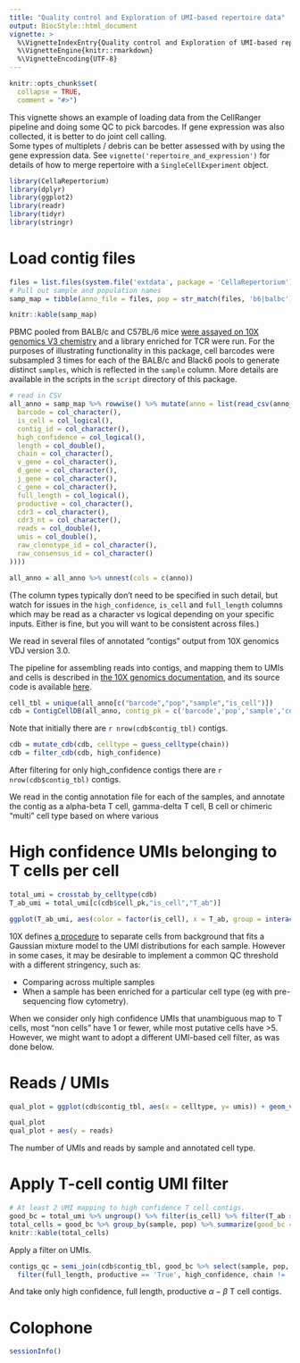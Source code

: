 ```yaml
---
title: "Quality control and Exploration of UMI-based repertoire data"
output: BiocStyle::html_document
vignette: >
  %\VignetteIndexEntry{Quality control and Exploration of UMI-based repertoire data}
  %\VignetteEngine{knitr::rmarkdown}
  %\VignetteEncoding{UTF-8}
---
```


```r
knitr::opts_chunk$set(
  collapse = TRUE,
  comment = "#>")
```

This vignette shows an example of loading data from the CellRanger pipeline and doing some QC to pick barcodes.  If gene expression was also collected, it is better to do joint cell calling.  
Some types of multiplets / debris can be better assessed with by using the gene expression data.  See
`vignette('repertoire_and_expression')` for details of how to merge repertoire with a `SingleCellExperiment` object.

```r
library(CellaRepertorium)
library(dplyr)
library(ggplot2)
library(readr)
library(tidyr)
library(stringr)
```

# Load contig files

```r
files = list.files(system.file('extdata', package = 'CellaRepertorium'), pattern = "all_contig_annotations_.+?.csv.xz", recursive = TRUE, full.names = TRUE)
# Pull out sample and population names
samp_map = tibble(anno_file = files, pop = str_match(files, 'b6|balbc')[,1], sample = str_match(files, '_([0-9])\\.')[,2])

knitr::kable(samp_map)
```

PBMC pooled from BALB/c and C57BL/6 mice [were assayed on 10X genomics V3 chemistry](https://support.10xgenomics.com/single-cell-vdj/datasets/3.0.0/vdj_v1_mm_c57bl6_pbmc_t) and a library enriched for TCR were run.  For the purposes of illustrating functionality in this package, cell barcodes were subsampled 3 times for each of the BALB/c and Black6 pools to generate distinct `samples`, which is reflected in the `sample` column. More details are available in the scripts in the `script` directory of this package.

```r
# read in CSV
all_anno = samp_map %>% rowwise() %>% mutate(anno = list(read_csv(anno_file, col_types = cols(
  barcode = col_character(),
  is_cell = col_logical(),
  contig_id = col_character(),
  high_confidence = col_logical(),
  length = col_double(),
  chain = col_character(),
  v_gene = col_character(),
  d_gene = col_character(),
  j_gene = col_character(),
  c_gene = col_character(),
  full_length = col_logical(),
  productive = col_character(),
  cdr3 = col_character(),
  cdr3_nt = col_character(),
  reads = col_double(),
  umis = col_double(),
  raw_clonotype_id = col_character(),
  raw_consensus_id = col_character()
))))

all_anno = all_anno %>% unnest(cols = c(anno)) 
```

(The column types typically don't need to be specified in such detail, but watch for issues in the `high_confidence`, `is_cell` and `full_length` columns which may be read as a character vs logical depending on your specific inputs.  Either is fine, but you will want to be consistent across files.)

We read in several files of annotated "contigs" output from 10X genomics VDJ version 3.0.


The pipeline for assembling reads into contigs, and mapping them to UMIs and cells is described in [the 10X genomics documentation](https://support.10xgenomics.com/single-cell-vdj/software/pipelines/latest/algorithms/overview), and its source code is available [here](https://github.com/10XGenomics/cellranger/tree/5f5a6293bbc067e1965e50f0277286914b96c908).

```r
cell_tbl = unique(all_anno[c("barcode","pop","sample","is_cell")])
cdb = ContigCellDB(all_anno, contig_pk = c('barcode','pop','sample','contig_id'), cell_tbl = cell_tbl, cell_pk = c('barcode','pop','sample'))
```

Note that initially there are `r nrow(cdb$contig_tbl)` contigs.

```r
cdb = mutate_cdb(cdb, celltype = guess_celltype(chain))
cdb = filter_cdb(cdb, high_confidence)
```

After filtering for only high_confidence contigs there are `r nrow(cdb$contig_tbl)` contigs.

We read in the contig annotation file for each of the samples, and annotate the contig as a alpha-beta T cell, gamma-delta T cell, B cell or chimeric "multi" cell type based on where various 

# High confidence UMIs belonging to T cells per cell

```r
total_umi = crosstab_by_celltype(cdb)
T_ab_umi = total_umi[c(cdb$cell_pk,"is_cell","T_ab")]

ggplot(T_ab_umi, aes(color = factor(is_cell), x = T_ab, group = interaction(is_cell, sample, pop))) + stat_ecdf() + coord_cartesian(xlim = c(0, 10)) + ylab('Fraction of barcodes') + theme_minimal() + scale_color_discrete('10X called cell?')
```

10X defines [a procedure](https://support.10xgenomics.com/single-cell-vdj/software/pipelines/latest/algorithms/cell-calling)  to separate cells from background that fits a Gaussian mixture model to the UMI distributions for each sample.  However in some cases, it may be desirable to implement a common QC threshold with a different stringency, such as:

*  Comparing across multiple samples
*  When a sample has been enriched for a particular cell type (eg with pre-sequencing flow cytometry).

When we consider only high confidence UMIs that unambiguous map to T cells, most "non cells" have 1 or fewer, while most putative cells have >5.  However, we might want to adopt a different UMI-based cell filter, as was done below.  

<!-- Is there a way to evaluate a sensitivity/specificity in distinguishing cells from debris, or T cells from other cell types? -->

# Reads / UMIs

```r
qual_plot = ggplot(cdb$contig_tbl, aes(x = celltype, y= umis)) + geom_violin() + geom_jitter() + facet_wrap(~sample + pop) + scale_y_log10() + xlab("Annotated cell type")

qual_plot 
qual_plot + aes(y = reads)
```

The number of UMIs and reads by sample and annotated cell type.

# Apply T-cell contig UMI filter

```r
# At least 2 UMI mapping to high confidence T cell contigs.
good_bc = total_umi %>% ungroup() %>% filter(is_cell) %>% filter(T_ab >= 2)
total_cells = good_bc %>% group_by(sample, pop) %>% summarize(good_bc = n())
knitr::kable(total_cells)
```

Apply a filter on UMIs.

```r
contigs_qc = semi_join(cdb$contig_tbl, good_bc %>% select(sample, pop, barcode)) %>% 
  filter(full_length, productive == 'True', high_confidence, chain != 'Multi')
```

And take only high confidence, full length, productive $\alpha-\beta$ T cell contigs.


# Colophone
```r
sessionInfo()
```

